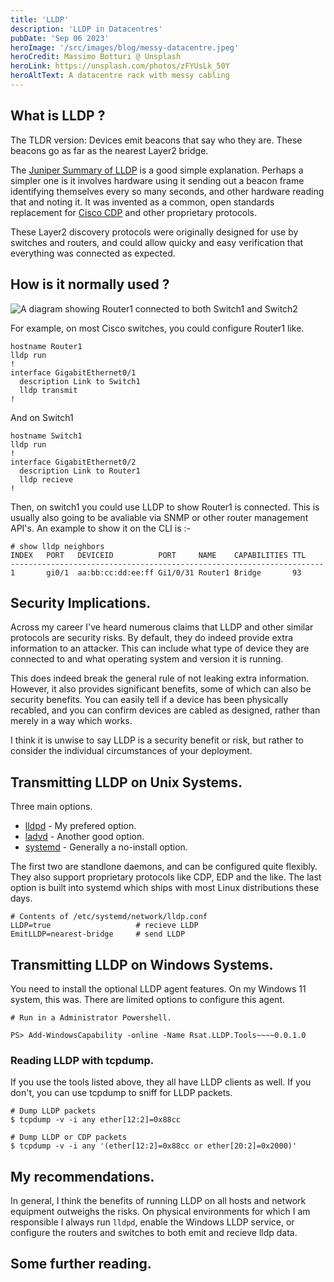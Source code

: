 ```yaml
---
title: 'LLDP'
description: 'LLDP in Datacentres'
pubDate: 'Sep 06 2023'
heroImage: '/src/images/blog/messy-datacentre.jpeg'
heroCredit: Massimo Botturi @ Unsplash
heroLink: https://unsplash.com/photos/zFYUsLk_50Y
heroAltText: A datacentre rack with messy cabling
---
```



## What is LLDP ?

The TLDR version: Devices emit beacons that say who they are. These beacons go as far as the nearest Layer2 bridge.

The [Juniper Summary of LLDP](https://www.juniper.net/documentation/us/en/software/junos/multicast-l2/topics/concept/layer-2-services-lldp-overview.html)
is a good simple explanation. Perhaps a simpler one is it involves hardware using it sending out a beacon frame identifying themselves every so many seconds, and other hardware reading that and noting it. It was invented as a common,
open standards replacement for [Cisco CDP](https://learningnetwork.cisco.com/s/article/cisco-discovery-protocol-cdp-x) and other proprietary protocols.

These Layer2 discovery protocols were originally designed for use by switches and routers, and could allow quicky and easy verification that everything was connected as expected.

## How is it normally used ?

<Image src={TwoRoutersAndASwitch} alt="A diagram showing Router1 connected to both Switch1 and Switch2" class="center" />

For example, on most Cisco switches, you could configure Router1 like.

```
hostname Router1
lldp run
!
interface GigabitEthernet0/1
  description Link to Switch1
  lldp transmit
!
```

And on Switch1

```
hostname Switch1 
lldp run
!
interface GigabitEthernet0/2
  description Link to Router1
  lldp recieve
!
```

Then, on switch1 you could use LLDP to show Router1 is connected.
This is usually also going to be avaliable via SNMP or other router management API's.
An example to show it on the CLI is :-

```
# show lldp neighbors
INDEX   PORT   DEVICEID          PORT     NAME    CAPABILITIES TTL
----------------------------------------------------------------------
1       gi0/1  aa:bb:cc:dd:ee:ff Gi1/0/31 Router1 Bridge       93
```

## Security Implications.

Across my career I've heard numerous claims that LLDP and other similar protocols are security risks.
By default, they do indeed provide extra information to an attacker. This can include what type of
device they are connected to and what operating system and version it is running.

This does indeed break the general rule of not leaking extra information. However, it also 
provides significant benefits, some of which can also be security benefits. You can easily tell
if a device has been physically recabled, and you can confirm devices are cabled as designed, rather
than merely in a way which works.

I think it is unwise to say LLDP is a security benefit or risk, but rather to consider the individual
circumstances of your deployment.

## Transmitting LLDP on Unix Systems.

Three main options.
- [lldpd](https://lldpd.github.io/) - My prefered option.
- [ladvd](https://github.com/sspans/ladvd/) - Another good option.
- [systemd](https://www.freedesktop.org/software/systemd/man/systemd.network.html) - Generally a no-install option.

The first two are standlone daemons, and can be configured quite flexibly. They also support
proprietary protocols like CDP, EDP and the like. The last option is built into systemd which ships with most Linux distributions these days.

```
# Contents of /etc/systemd/network/lldp.conf
LLDP=true                   # recieve LLDP
EmitLLDP=nearest-bridge     # send LLDP
```

## Transmitting LLDP on Windows Systems.

You need to install the optional LLDP agent features. On my Windows 11 system, this was. There are limited
options to configure this agent.

```
# Run in a Administrator Powershell.

PS> Add-WindowsCapability -online -Name Rsat.LLDP.Tools~~~~0.0.1.0
```

### Reading LLDP with tcpdump.

If you use the tools listed above, they all have LLDP clients as well. If you don't, you can use 
tcpdump to sniff for LLDP packets.

```
# Dump LLDP packets
$ tcpdump -v -i any ether[12:2]=0x88cc

# Dump LLDP or CDP packets
$ tcpdump -v -i any '(ether[12:2]=0x88cc or ether[20:2]=0x2000)'
```

## My recommendations.

In general, I think the benefits of running LLDP on all hosts and network equipment outweighs the risks.
On physical environments for which I am responsible I always run `lldpd`, enable the Windows LLDP service,
or configure the routers and switches to both emit and recieve lldp data.

## Some further reading.


